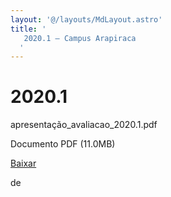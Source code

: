 ```yaml
---
layout: '@/layouts/MdLayout.astro'
title: '
   2020.1 — Campus Arapiraca
  '
---
```




2020.1
======











 apresentação\_avaliacao\_2020.1.pdf
   

 Documento PDF
 (11.0MB)
 

[Baixar](https://arapiraca.ufal.br/graduacao/ciencia-da-computacao/institucional/avaliacao-do-curso/apresentacao_avaliacao_2020-1.pdf/@@download/file/apresentação_avaliacao_2020.1.pdf) 



























 de
 

















